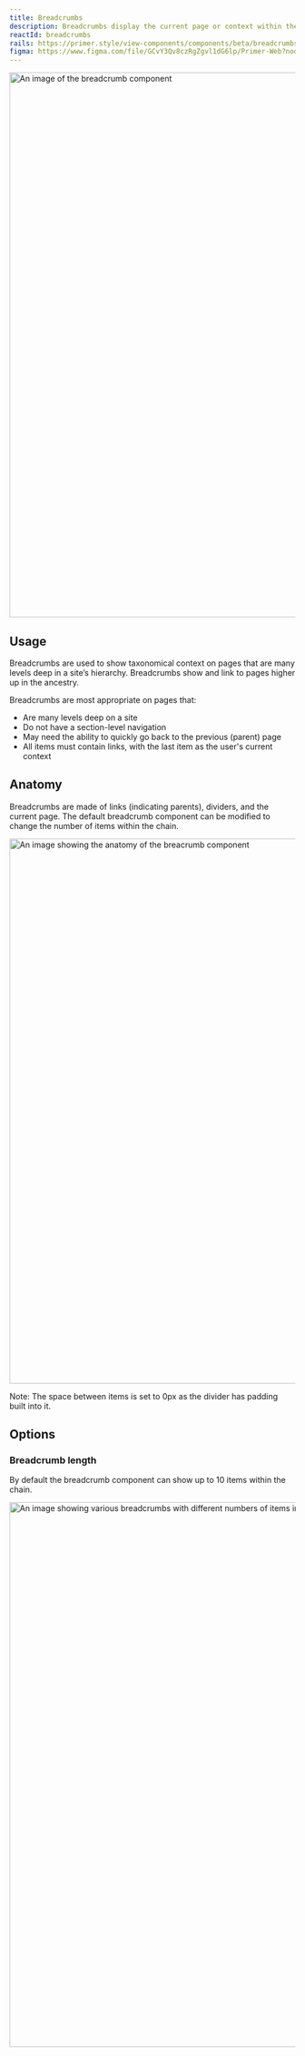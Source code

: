 ```yaml
---
title: Breadcrumbs
description: Breadcrumbs display the current page or context within the site, allowing them to navigate different levels of the hierarchy.
reactId: breadcrumbs
rails: https://primer.style/view-components/components/beta/breadcrumbs
figma: https://www.figma.com/file/GCvY3Qv8czRgZgvl1dG6lp/Primer-Web?node-id=14985%3A47006
---
```



<img
  width="960"
  alt="An image of the breadcrumb component"
  src="https://user-images.githubusercontent.com/586552/204619264-27de7458-1a77-445f-bc56-83472bf30bfe.png"
/>

## Usage

Breadcrumbs are used to show taxonomical context on pages that are many levels deep in a site’s hierarchy. Breadcrumbs show and link to pages higher up in the ancestry.

Breadcrumbs are most appropriate on pages that:

- Are many levels deep on a site
- Do not have a section-level navigation
- May need the ability to quickly go back to the previous (parent) page
- All items must contain links, with the last item as the user's current context

## Anatomy

Breadcrumbs are made of links (indicating parents), dividers, and the current page. The default breadcrumb component can be modified to change the number of items within the chain.

<img
  width="960"
  alt="An image showing the anatomy of the breacrumb component"
  src="https://user-images.githubusercontent.com/586552/204619263-c21f06c1-433d-4817-860b-f9d051836cd3.png"
/>

<Caption>Note: The space between items is set to 0px as the divider has padding built into it.</Caption>

## Options

### Breadcrumb length

By default the breadcrumb component can show up to 10 items within the chain.

<img
  width="960"
  alt="An image showing various breadcrumbs with different numbers of items in the breadcrumb chain"
  src="https://user-images.githubusercontent.com/586552/204618645-1abd2204-f197-402d-9b01-de648ddd1812.png"
/>
